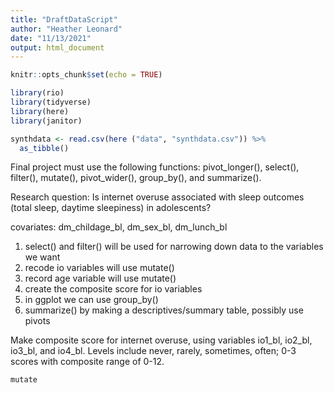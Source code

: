 ```yaml
---
title: "DraftDataScript"
author: "Heather Leonard"
date: "11/13/2021"
output: html_document
---
```


```r
knitr::opts_chunk$set(echo = TRUE)
```

```r
library(rio)
library(tidyverse)
library(here)
library(janitor)

```
```r
synthdata <- read.csv(here ("data", "synthdata.csv")) %>%
  as_tibble()
```

Final project must use the following functions: pivot_longer(), select(), filter(), mutate(), pivot_wider(), group_by(), and summarize().

Research question: Is internet overuse associated with sleep outcomes (total sleep, daytime sleepiness) in adolescents?

covariates: dm_childage_bl, dm_sex_bl, dm_lunch_bl 

1. select() and filter() will be used for narrowing down data to the variables we want
2. recode io variables will use mutate()
3. record age variable will use mutate()
4. create the composite score for io variables
5. in ggplot we can use group_by()
6. summarize() by making a descriptives/summary table, possibly use pivots


Make composite score for internet overuse, using variables io1_bl, io2_bl, io3_bl, and io4_bl. Levels include never, rarely, sometimes, often; 0-3 scores with composite range of 0-12.
```r
mutate
```




